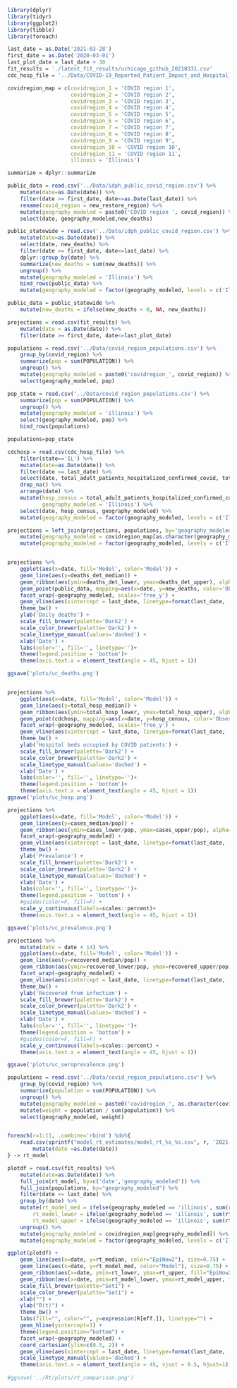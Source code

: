 ```r
library(dplyr)
library(tidyr)
library(ggplot2)
library(tibble)
library(foreach)

last_date = as.Date('2021-03-28')
first_date = as.Date('2020-03-01')
last_plot_date = last_date + 30
fit_results = './latest_fit_results/uchicago_github_20210331.csv'
cdc_hosp_file = '../Data/COVID-19_Reported_Patient_Impact_and_Hospital_Capacity_by_State_Timeseries.csv'

covidregion_map = c(covidregion_1 = 'COVID region 1',
                    covidregion_2 = 'COVID region 2',
                    covidregion_3 = 'COVID region 3',
                    covidregion_4 = 'COVID region 4',
                    covidregion_5 = 'COVID region 5',
                    covidregion_6 = 'COVID region 6',
                    covidregion_7 = 'COVID region 7',
                    covidregion_8 = 'COVID region 8',
                    covidregion_9 = 'COVID region 9',
                    covidregion_10 = 'COVID region 10',
                    covidregion_11 = 'COVID region 11',
                    illinois = 'Illinois')

summarize = dplyr::summarize

public_data = read.csv('../Data/idph_public_covid_region.csv') %>%
    mutate(date=as.Date(date)) %>%
    filter(date >= first_date, date<=as.Date(last_date)) %>%
    rename(covid_region = new_restore_region) %>%
    mutate(geography_modeled = paste0('COVID region ', covid_region)) %>%
    select(date, geography_modeled,new_deaths)

public_statewide = read.csv('../Data/idph_public_covid_region.csv') %>%
    mutate(date=as.Date(date)) %>%
    select(date, new_deaths) %>%
    filter(date >= first_date, date<=last_date) %>%
    dplyr::group_by(date) %>%
    summarize(new_deaths = sum(new_deaths)) %>%
    ungroup() %>%
    mutate(geography_modeled = 'Illinois') %>%
    bind_rows(public_data) %>%
    mutate(geography_modeled = factor(geography_modeled, levels = c('Illinois', paste0('COVID region ', 1:11))))

public_data = public_statewide %>%
    mutate(new_deaths = ifelse(new_deaths < 0, NA, new_deaths))

projections = read.csv(fit_results) %>%
    mutate(date = as.Date(date)) %>%
    filter(date >= first_date, date<=last_plot_date)

populations = read.csv('../Data/covid_region_populations.csv') %>%
    group_by(covid_region) %>%
    summarize(pop = sum(POPULATION)) %>%
    ungroup() %>%
    mutate(geography_modeled = paste0('covidregion_', covid_region)) %>%
    select(geography_modeled, pop)

pop_state = read.csv('../Data/covid_region_populations.csv') %>%
    summarize(pop = sum(POPULATION)) %>%
    ungroup() %>%
    mutate(geography_modeled = 'illinois') %>%
    select(geography_modeled, pop) %>%
    bind_rows(populations)

populations=pop_state

cdchosp = read.csv(cdc_hosp_file) %>% 
    filter(state=='IL') %>% 
    mutate(date=as.Date(date)) %>% 
    filter(date <= last_date) %>%
    select(date, total_adult_patients_hospitalized_confirmed_covid, total_pediatric_patients_hospitalized_confirmed_covid) %>%
    drop_na() %>%
    arrange(date) %>%
    mutate(hosp_census = total_adult_patients_hospitalized_confirmed_covid + total_pediatric_patients_hospitalized_confirmed_covid,
           geography_modeled = 'Illinois') %>%
    select(date, hosp_census, geography_modeled) %>%
    mutate(geography_modeled = factor(geography_modeled, levels = c('Illinois', paste0('COVID region ', 1:11))))

projections = left_join(projections, populations, by='geography_modeled') %>%
    mutate(geography_modeled = covidregion_map[as.character(geography_modeled)]) %>%
    mutate(geography_modeled = factor(geography_modeled, levels = c('Illinois', paste0('COVID region ', 1:11))))


projections %>%
    ggplot(aes(x=date, fill='Model', color='Model')) +
    geom_line(aes(y=deaths_det_median)) +
    geom_ribbon(aes(ymin=deaths_det_lower, ymax=deaths_det_upper), alpha=0.2, color=NA) +
    geom_point(public_data, mapping=aes(x=date, y=new_deaths, color='Observed', fill='Observed'), size=0.75, alpha=0.5) +
    facet_wrap(~geography_modeled, scales='free_y') +
    geom_vline(aes(xintercept = last_date, linetype=format(last_date, '%b %d'))) +
    theme_bw() +
    ylab('Daily deaths') +
    scale_fill_brewer(palette='Dark2') +
    scale_color_brewer(palette='Dark2') +
    scale_linetype_manual(values='dashed') +
    xlab('Date') +
    labs(color='', fill='', linetype='')+
    theme(legend.position = 'bottom')+
    theme(axis.text.x = element_text(angle = 45, hjust = 1))

ggsave('plots/uc_deaths.png')


projections %>%
    ggplot(aes(x=date, fill='Model', color='Model')) +
    geom_line(aes(y=total_hosp_median)) +
    geom_ribbon(aes(ymin=total_hosp_lower, ymax=total_hosp_upper), alpha=0.2, color=NA) +
    geom_point(cdchosp, mapping=aes(x=date, y=hosp_census, color='Observed', fill='Observed'), size=0.75, alpha=0.5) +
    facet_wrap(~geography_modeled, scales='free_y') +
    geom_vline(aes(xintercept = last_date, linetype=format(last_date, '%b %d'))) +
    theme_bw() +
    ylab('Hospital beds occupied by COVID patients') +
    scale_fill_brewer(palette='Dark2') +
    scale_color_brewer(palette='Dark2') +
    scale_linetype_manual(values='dashed') +
    xlab('Date') +
    labs(color='', fill='', linetype='')+
    theme(legend.position = 'bottom')+
    theme(axis.text.x = element_text(angle = 45, hjust = 1))
ggsave('plots/uc_hosp.png')

projections %>%
    ggplot(aes(x=date, fill='Model', color='Model')) +
    geom_line(aes(y=cases_median/pop)) +
    geom_ribbon(aes(ymin=cases_lower/pop, ymax=cases_upper/pop), alpha=0.2, color=NA) +
    facet_wrap(~geography_modeled) +
    geom_vline(aes(xintercept = last_date, linetype=format(last_date, '%b %d'))) +
    theme_bw() +
    ylab('Prevalence') +
    scale_fill_brewer(palette='Dark2') +
    scale_color_brewer(palette='Dark2') +
    scale_linetype_manual(values='dashed') +
    xlab('Date') +
    labs(color='', fill='', linetype='')+
    theme(legend.position = 'bottom') +
    #guides(color=F, fill=F) +
    scale_y_continuous(labels=scales::percent)+
    theme(axis.text.x = element_text(angle = 45, hjust = 1))

ggsave('plots/uc_prevalence.png')

projections %>%
    mutate(date = date + 14) %>%
    ggplot(aes(x=date, fill='Model', color='Model')) +
    geom_line(aes(y=recovered_median/pop)) +
    geom_ribbon(aes(ymin=recovered_lower/pop, ymax=recovered_upper/pop), alpha=0.2, color=NA) +
    facet_wrap(~geography_modeled) +
    geom_vline(aes(xintercept = last_date, linetype=format(last_date, '%b %d'))) +
    theme_bw() +
    ylab('Recovered from infection') +
    scale_fill_brewer(palette='Dark2') +
    scale_color_brewer(palette='Dark2') +
    scale_linetype_manual(values='dashed') +
    xlab('Date') +
    labs(color='', fill='', linetype='')+
    theme(legend.position = 'bottom') +
    #guides(color=F, fill=F) +
    scale_y_continuous(labels=scales::percent) +
    theme(axis.text.x = element_text(angle = 45, hjust = 1))

ggsave('plots/uc_seroprevalence.png')
```



```r
populations = read.csv('../Data/covid_region_populations.csv') %>%
    group_by(covid_region) %>%
    summarize(population = sum(POPULATION)) %>%
    ungroup() %>%
    mutate(geography_modeled = paste0('covidregion_', as.character(covid_region))) %>%
    mutate(weight = population / sum(population)) %>%
    select(geography_modeled, weight) 


foreach(r=1:11, .combine='rbind') %do%{
    read.csv(sprintf("model_rt_estimates/model_rt_%s_%s.csv", r, '2021-03-31')) %>%
        mutate(date =as.Date(date))
} -> rt_model

plotdf = read.csv(fit_results) %>%
    mutate(date=as.Date(date)) %>%
    full_join(rt_model, by=c('date','geography_modeled')) %>%
    full_join(populations, by="geography_modeled") %>%
    filter(date <= last_date) %>%
    group_by(date) %>%
    mutate(rt_model_med = ifelse(geography_modeled == 'illinois', sum(rt_model_med * weight, na.rm=T), rt_model_med),
        rt_model_lower = ifelse(geography_modeled == 'illinois', sum(rt_model_lower * weight, na.rm=T), rt_model_lower),
        rt_model_upper = ifelse(geography_modeled == 'illinois', sum(rt_model_upper * weight, na.rm=T), rt_model_upper)) %>%
    ungroup() %>%
    mutate(geography_modeled = covidregion_map[geography_modeled]) %>%
    mutate(geography_modeled = factor(geography_modeled, levels = c('Illinois', paste0('COVID region ', 1:11))))

ggplot(plotdf) +
    geom_line(aes(x=date, y=rt_median, color="EpiNow2"), size=0.75) +
    geom_line(aes(x=date, y=rt_model_med, color="Model"), size=0.75) +
    geom_ribbon(aes(x=date, ymin=rt_lower, ymax=rt_upper, fill="EpiNow2"), alpha=0.3) +
    geom_ribbon(aes(x=date, ymin=rt_model_lower, ymax=rt_model_upper, fill="Model"), alpha=0.3) +
    scale_fill_brewer(palette="Set1") +
    scale_color_brewer(palette="Set1") +
    xlab("") +
    ylab("R(t)") +
    theme_bw() +
    labs(fill="", color="", y=expression(R[eff.]), linetype="") +
    geom_hline(yintercept=1) +
    theme(legend.position="bottom") +
    facet_wrap(~geography_modeled) +
    coord_cartesian(ylim=c(0.5, 2)) +
    geom_vline(aes(xintercept = last_date, linetype=format(last_date, '%b %d'))) +
    scale_linetype_manual(values='dashed') +
    theme(axis.text.x = element_text(angle = 45, vjust = 0.5, hjust=1))
    
#ggsave('../Rt/plots/rt_comparison.png')
```

